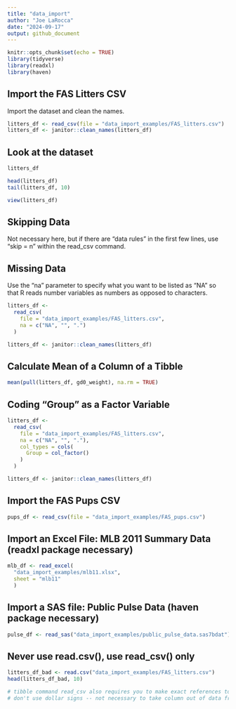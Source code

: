 ```yaml
---
title: "data_import"
author: "Joe LaRocca"
date: "2024-09-17"
output: github_document
---
```


```r
knitr::opts_chunk$set(echo = TRUE)
library(tidyverse)
library(readxl)
library(haven)
```

## Import the FAS Litters CSV

Import the dataset and clean the names.

```r

litters_df <- read_csv(file = "data_import_examples/FAS_litters.csv")
litters_df <- janitor::clean_names(litters_df)

```

## Look at the dataset

```r

litters_df

head(litters_df)
tail(litters_df, 10)

```


```r

view(litters_df)

```

## Skipping Data

Not necessary here, but if there are "data rules" in the first few lines, use "skip = n" 
within the read_csv command.

## Missing Data

Use the "na" parameter to specify what you want to be listed as "NA" so that R reads number variables
as numbers as opposed to characters.

```r

litters_df <- 
  read_csv(
    file = "data_import_examples/FAS_litters.csv",
    na = c("NA", "", ".")                     
  )

litters_df <- janitor::clean_names(litters_df)

```
## Calculate Mean of a Column of a Tibble

```r

mean(pull(litters_df, gd0_weight), na.rm = TRUE)

```

## Coding "Group" as a Factor Variable

```r

litters_df <- 
  read_csv(
    file = "data_import_examples/FAS_litters.csv",
    na = c("NA", "", "."),
    col_types = cols(
      Group = col_factor()
    )
  )

litters_df <- janitor::clean_names(litters_df)

```


## Import the FAS Pups CSV

```r

pups_df <- read_csv(file = "data_import_examples/FAS_pups.csv")

```

## Import an Excel File: MLB 2011 Summary Data (readxl package necessary)

```r

mlb_df <- read_excel(
  "data_import_examples/mlb11.xlsx", 
  sheet = "mlb11"
  ) 

```

## Import a SAS file: Public Pulse Data (haven package necessary)

```r

pulse_df <- read_sas("data_import_examples/public_pulse_data.sas7bdat")

```

## Never use read.csv(), use read_csv() only

```r

litters_df_bad <- read.csv("data_import_examples/FAS_litters.csv")
head(litters_df_bad, 10)

# tibble command read_csv also requires you to make exact references to columns
# don't use dollar signs -- not necessary to take column out of data frame

```

